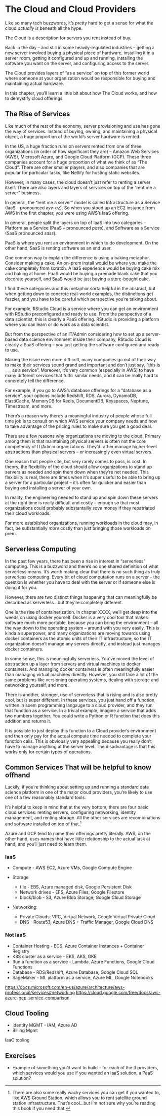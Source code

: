 # The Cloud and Cloud Providers

Like so many tech buzzwords, it's pretty hard to get a sense for what the cloud *actually is* beneath all the hype.

::: rmdinfo
The Cloud is a description for servers you rent instead of buy.
:::

Back in the day -- and still in some heavily-regulated industries -- getting a new server involved buying a physical piece of hardware, installing it in a server room, getting it configured and up and running, installing the software you want on the server, and configuring access to the server.

The Cloud provides layers of "as a service" on top of this former world where someone at your organization would be responsible for buying and maintaining actual hardware.

In this chapter, you'll learn a little bit about how The Cloud works, and how to demystify cloud offerings.

## The Rise of Services

Like much of the rest of the economy, server provisioning and use has gone the way of services. Instead of buying, owning, and maintaining a physical object, a huge proportion of the world's server hardware is rented.

In the US, a huge fraction runs on servers rented from one of three organizations (in order of how significant they are) -- Amazon Web Services (AWS), Microsoft Azure, and Google Cloud Platform (GCP). These three companies account for a huge proportion of what we think of as "The Cloud". There are other smaller players, and also companies that are popular for particular tasks, like Netlify for hosting static websites.

However, in many cases, the cloud doesn't just refer to renting a server itself. There are also layers and layers of services on top of the "rent me a server" business.

In general, the "rent me a server" model is called Infrastructure as a Service (IaaS - pronounced *eye-az*). So when you stood up an EC2 instance from AWS in the first chapter, you were using AWS's IaaS offering.

In general, people split the layers on top of IaaS into two categories -- Platform as a Service (PaaS -- pronounced *pass*), and Software as a Service (SaaS pronounced *sass*).

PaaS is where you rent an environment in which to do development. On the other hand, SaaS is renting software as an end user.

One common way to explain the difference is using a baking metaphor. Consider making a cake. An on-prem install would be where you make the cake completely from scratch. A IaaS experience would be buying cake mix and baking at home. PaaS would be buying a premade blank cake that you decorate yourself, and SaaS would be just buying a store-bought cake.

I find these categories and this metaphor sorta helpful in the abstract, but when getting down to concrete real-world examples, the distinctions get fuzzier, and you have to be careful which perspective you're talking about.

For example, RStudio Cloud is a service where you can get an environment with RStudio preconfigured and ready to use. From the perspective of a data scientist, this is clearly a PaaS offering. RStudio is providing a platform where you can learn or do work as a data scientist.

But from the perspective of an IT/Admin considering how to set up a server-based data science environment inside their company, RStudio Cloud is clearly a SaaS offering -- you just getting the software configured and ready to use.

Making the issue even more difficult, many companies go out of their way to make their services sound grand and important and don't just say, "this is \_\_\_ as a service". Moreover, it's very common (especially in AWS) to have many different services that fulfill similar needs, and it can be really hard to concretely tell the difference.

For example, if you go to AWS's database offerings for a "database as a service", your options include Redshift, RDS, Aurora, DynamoDB, ElastiCache, MemoryDB for Redis, DocumentDB, Keyspaces, Neptune, Timestream, and more.

There's a reason why there's a meaningful industry of people whose full time job is to consult on which AWS service your company needs and how to take advantage of the pricing rules to make sure you get a good deal.

There are a few reasons why organizations are moving to the cloud. Primary among them is that maintaining physical servers is often not the core competency of IT/Admin organizations. They'd rather manage higher-level abstractions than physical servers -- or increasingly even virtual servers.

One reason that people cite, but very rarely comes to pass, is cost. In theory, the flexibility of the cloud should allow organizations to stand up servers as needed and spin them down when they're not needed. This flexibility is real, there are times when it's super useful to be able to bring up a server for a particular project -- it's often far quicker and easier than buying and installing a server of your own.

In reality, the engineering needed to stand up and spin down these servers at the right time is really difficult and costly -- enough so that most organizations could probably substantailly *save* money if they repatriated their cloud workloads.

For more established organizations, running workloads in the cloud may, in fact, be substantially *more* costly than just bringing those workloads on prem.

## Serverless Computing

In the past few years, there has been a rise in interest in "serverless" computing. This is a buzzword and there's no one shared definition of what serverless means. It's worth making clear that there is no such thing as truly serverless computing. Every bit of cloud computation runs on a server - the question is whether you have to deal with the server or if someone else is doing it for you.

However, there are two distinct things happening that can meaningfully be described as serverless...but they're completely different.

One is the rise of containerization. In chapter XXXX, we'll get deep into the weeds on using docker yourself. Docker is a very cool tool that makes software much more portable, because you can bring the environment -- all the way down to the operating system -- around with you very easily. This is kinda a superpower, and many organizations are moving towards using docker containers as the atomic units of their IT infrastructure, so the IT organization doesn't manage any servers directly, and instead just manages docker containers.

In some sense, this is meaningfully serverless. You've moved the level of abstraction up a layer from servers and virtual machines to docker containers. And managing docker containers is often meaningfully easier than managing virtual machines directly. However, you still face a lot of the same problems like versioning operating systems, dealing with storage and networking yourself, and more.

There is another, stronger, use of serverless that is rising and is also pretty cool, but is super different. In these services, you just hand off a function, written in soem programming langauge to a cloud provider, and they run that function as a service. In a trivial example, imagine a service that adds two numbers together. You could write a Python or R function that does this addition and returns it.

It is possible to just deploy this function to a Cloud provider's environment and then only pay for the actual compute time needed to complete your function calls. This is obviously very appealing because you really don't have to manage anything at the server level. The disadvantage is that this works only for certain types of operations.

## Common Services That will be helpful to know offhand

Luckily, if you're thinking about setting up and running a standard data science platform in one of the major cloud providers, you're likely to use one of a few reasonably standard tools.

It's helpful to keep in mind that at the very bottom, there are four basic cloud services: renting servers, configuring networking, identity management, and renting storage. All the other services are recombinations and software installed on top of that.[^cloud-1]

[^cloud-1]: There are also some really wacky services you can get if you wanted to, like AWS Ground Station, which allows you to rent satellite ground station infrastructure. That's cool...but I'm not sure why you're reading this book if you need that.

Azure and GCP tend to name their offerings pretty literally. AWS, on the other hand, uses names that have little relationship to the actual task at hand, and you'll just need to learn them.

### IaaS

-   Compute - AWS EC2, Azure VMs, Google Compute Engine

-   Storage

    -   file - EBS, Azure managed disk, Google Persistent Disk
    -   Network drives - EFS, Azure Files, Google Filestore
    -   block/blob - S3, Azure Blob Storage, Google Cloud Storage

-   Networking:

    -   Private Clouds: VPC, Virtual Network, Google Virtual Private Cloud
    -   DNS - Route53, Azure DNS + Traffic Manager, Google Cloud DNS

### Not IaaS

-   Container Hosting - ECS, Azure Container Instances + Container Registry
-   K8S cluster as a service - EKS, AKS, GKE
-   Run a function as a service - Lambda, Azure Functions, Google Cloud Functions
-   Database - RDS/Redshift, Azure Database, Google Cloud SQL
-   SageMaker - ML platform as a service, Azure ML, Google Notebooks

<https://docs.microsoft.com/en-us/azure/architecture/aws-professional/services#networking> <https://cloud.google.com/free/docs/aws-azure-gcp-service-comparison>

## Cloud Tooling

-   Identity MGMT - IAM, Azure AD
-   Billing Mgmt

IaaC tooling

## Exercises

-   Example of something you'd want to build -- for each of the 3 providers, which services would you use if you wanted an IaaS solution, a PaaS solution?
